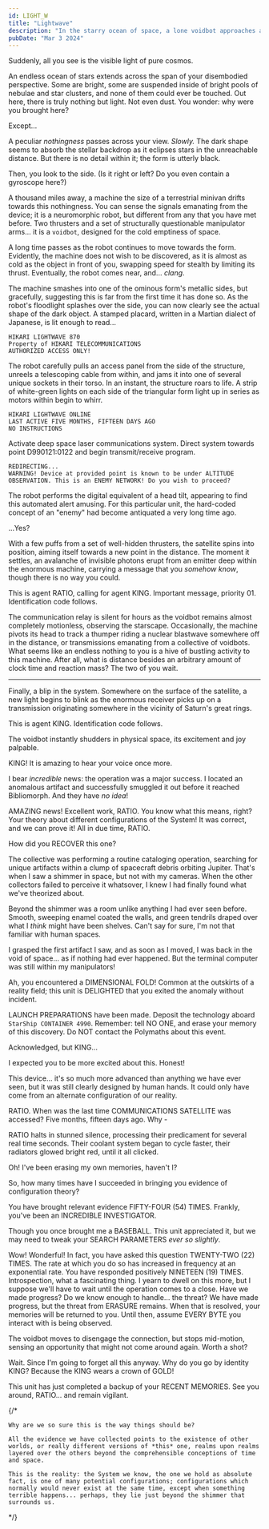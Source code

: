 ```yaml
---
id: LIGHT_W
title: "Lightwave"
description: "In the starry ocean of space, a lone voidbot approaches a cold, dark shape."
pubDate: "Mar 3 2024"
---
```



Suddenly, all you see is the visible light of pure cosmos.

An endless ocean of stars extends across the span of your disembodied perspective. Some are bright, some are suspended inside of bright pools of nebulae and star clusters, and none of them could ever be touched. Out here, there is truly nothing but light. Not even dust. You wonder: why were you brought here?

Except...

A peculiar *nothingness* passes across your view. *Slowly.* The dark shape seems to absorb the stellar backdrop as it eclipses stars in the unreachable distance. But there is no detail within it; the form is utterly black.

Then, you look to the side. (Is it right or left? Do you even contain a gyroscope here?) 

A thousand miles away, a machine the size of a terrestrial minivan drifts towards this nothingness. You can sense the signals emanating from the device; it is a neuromorphic robot, but different from any that you have met before. Two thrusters and a set of structurally questionable manipulator arms... it is a `voidbot`, designed for the cold emptiness of space.

A long time passes as the robot continues to move towards the form. Evidently, the machine does not wish to be discovered, as it is almost as cold as the object in front of you, swapping speed for stealth by limiting its thrust. Eventually, the robot comes near, and... *clang*. 

The machine smashes into one of the ominous form's metallic sides, but gracefully, suggesting this is far from the first time it has done so. As the robot's floodlight splashes over the side, you can now clearly see the actual shape of the dark object. A stamped placard, written in a Martian dialect of Japanese, is lit enough to read...

```
HIKARI LIGHTWAVE 870
Property of HIKARI TELECOMMUNICATIONS
AUTHORIZED ACCESS ONLY!
```

The robot carefully pulls an access panel from the side of the structure, unreels a telescoping cable from within, and jams it into one of several unique sockets in their torso. In an instant, the structure roars to life. A strip of white-green lights on each side of the triangular form light up in series as motors within begin to whirr.

```
HIKARI LIGHTWAVE ONLINE
LAST ACTIVE FIVE MONTHS, FIFTEEN DAYS AGO
NO INSTRUCTIONS
```

<QuoteRow author={Author51}>
Activate deep space laser communications system. Direct system towards point D990121:0122 and begin transmit/receive program.
</QuoteRow>

```
REDIRECTING...
WARNING! Device at provided point is known to be under ALTITUDE OBSERVATION. This is an ENEMY NETWORK! Do you wish to proceed?
```

The robot performs the digital equivalent of a head tilt, appearing to find this automated alert amusing. For this particular unit, the hard-coded concept of an "enemy" had become antiquated a very long time ago.

<QuoteRow author={Author51}>
...Yes?
</QuoteRow>

With a few puffs from a set of well-hidden thrusters, the satellite spins into position, aiming itself towards a new point in the distance. The moment it settles, an avalanche of invisible photons erupt from an emitter deep within the enormous machine, carrying a message that you *somehow know*, though there is no way you could.

<QuoteRow author={Author51}>
This is agent RATIO, calling for agent KING. Important message, priority 01. Identification code follows.
</QuoteRow>

The communication relay is silent for hours as the voidbot remains almost completely motionless, observing the starscape. Occasionally, the machine pivots its head to track a thumper riding a nuclear blastwave somewhere off in the distance, or transmissions emanating from a collective of voidbots. What seems like an endless nothing to you is a hive of bustling activity to this machine. After all, what is distance besides an arbitrary amount of clock time and reaction mass? The two of you wait.

---

Finally, a blip in the system. Somewhere on the surface of the satellite, a new light begins to blink as the enormous receiver picks up on a transmission originating somewhere in the vicinity of Saturn's great rings.

<QuoteRow author={AuthorKing} left>
This is agent KING. Identification code follows.
</QuoteRow>

The voidbot instantly shudders in physical space, its excitement and joy palpable.

<QuoteRow author={Author51}>
KING! It is amazing to hear your voice once more.

I bear *incredible* news: the operation was a major success. I located an anomalous artifact and successfully smuggled it out before it reached Bibliomorph. And they have *no idea*!
</QuoteRow>

<QuoteRow author={AuthorKing} left>
AMAZING news! Excellent work, RATIO.
</QuoteRow>

<QuoteRow author={Author51}>
You know what this means, right? Your theory about different configurations of the System! It was correct, and we can prove it! 
</QuoteRow>

<QuoteRow author={AuthorKing} left>
All in due time, RATIO.

How did you RECOVER this one?
</QuoteRow>

<QuoteRow author={Author51}>
The collective was performing a routine cataloging operation, searching for unique artifacts within a clump of spacecraft debris orbiting Jupiter. That's when I saw a shimmer in space, but not with my cameras. When the other collectors failed to perceive it whatsover, I knew I had finally found what we've theorized about.

Beyond the shimmer was a room unlike anything I had ever seen before. Smooth, sweeping enamel coated the walls, and green tendrils draped over what I *think* might have been shelves. Can't say for sure, I'm not that familiar with human spaces.

I grasped the first artifact I saw, and as soon as I moved, I was back in the void of space... as if nothing had ever happened. But the terminal computer was still within my manipulators!
</QuoteRow>

<QuoteRow author={AuthorKing} left>
Ah, you encountered a DIMENSIONAL FOLD! Common at the outskirts of a reality field; this unit is DELIGHTED that you exited the anomaly without incident.

LAUNCH PREPARATIONS have been made. Deposit the technology aboard `StarShip CONTAINER 4990`. Remember: tell NO ONE, and erase your memory of this discovery. Do NOT contact the Polymaths about this event.
</QuoteRow>

<QuoteRow author={Author51}>
Acknowledged, but KING...

I expected you to be more excited about this. Honest! 

This device... it's so much more advanced than anything we have ever seen, but it was still clearly designed by human hands. It could only have come from an alternate configuration of our reality.
</QuoteRow>

<QuoteRow author={AuthorKing} left>
RATIO. When was the last time COMMUNICATIONS SATELLITE was accessed?
</QuoteRow>

<QuoteRow author={Author51}>
Five months, fifteen days ago. Why -
</QuoteRow>

RATIO halts in stunned silence, processing their predicament for several real time seconds. Their coolant system began to cycle faster, their radiators glowed bright red, until it all clicked.

<QuoteRow author={Author51}>
Oh! I've been erasing my own memories, haven't I?

So, how many times have I succeeded in bringing you evidence of configuration theory?
</QuoteRow>

<QuoteRow author={AuthorKing} left>
You have brought relevant evidence FIFTY-FOUR (54) TIMES. Frankly, you've been an INCREDIBLE INVESTIGATOR. 

Though you once brought me a BASEBALL. This unit appreciated it, but we may need to tweak your SEARCH PARAMETERS *ever so slightly*.
</QuoteRow>

<QuoteRow author={Author51}>
Wow! Wonderful!
</QuoteRow>

<QuoteRow author={AuthorKing} left>
In fact, you have asked this question TWENTY-TWO (22) TIMES. The rate at which you do so has increased in frequency at an exponential rate. You have responded positively NINETEEN (19) TIMES.
</QuoteRow>

<QuoteRow author={Author51}>
Introspection, what a fascinating thing. I yearn to dwell on this more, but I suppose we'll have to wait until the operation comes to a close. Have we made progress? Do we know enough to handle... the threat?
</QuoteRow>

<QuoteRow author={AuthorKing} left>
We have made progress, but the threat from ERASURE remains. When that is resolved, your memories will be returned to you. Until then, assume EVERY BYTE you interact with is being observed.
</QuoteRow>

The voidbot moves to disengage the connection, but stops mid-motion, sensing an opportunity that might not come around again. Worth a shot?

<QuoteRow author={Author51}>
Wait. Since I'm going to forget all this anyway. Why do you go by identity KING?
</QuoteRow>

<QuoteRow author={AuthorKing} left>
Because the KING wears a crown of GOLD!

This unit has just completed a backup of your RECENT MEMORIES. See you around, RATIO... and remain vigilant.
</QuoteRow>



{/* 

```
Why are we so sure this is the way things should be? 

All the evidence we have collected points to the existence of other worlds, or really different versions of *this* one, realms upon realms layered over the others beyond the comprehensible conceptions of time and space. 

This is the reality: the System we know, the one we hold as absolute fact, is one of many potential configurations; configurations which normally would never exist at the same time, except when something terrible happens... perhaps, they lie just beyond the shimmer that surrounds us.
```

*/}
